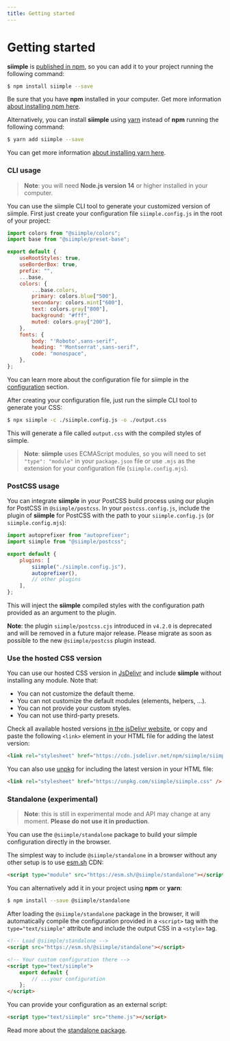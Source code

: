 ```yaml
---
title: Getting started
--- 
```


# Getting started

**siimple** is [published in npm](https://www.npmjs.com/package/siimple), so you can add it to your project running the following command:

```bash
$ npm install siimple --save
```

Be sure that you have **npm** installed in your computer. Get more information [about installing npm here](https://docs.npmjs.com/getting-started/installing-node).

Alternatively, you can install **siimple** using [yarn](https://yarnpkg.com/) instead of **npm** running the following command:

```bash
$ yarn add siimple --save
```

You can get more information [about installing yarn here](https://yarnpkg.com/getting-started).

### CLI usage

> **Note**: you will need **Node.js version 14** or higher installed in your computer.

You can use the siimple CLI tool to generate your customized version of siimple. First just create your configuration file `siimple.config.js` in the root of your project:

```js title=siimple.config.js
import colors from "@siimple/colors";
import base from "@siimple/preset-base";

export default {
    useRootStyles: true,
    useBorderBox: true,
    prefix: "",
    ...base,
    colors: {
        ...base.colors,
        primary: colors.blue["500"],
        secondary: colors.mint["600"],
        text: colors.gray["800"],
        background: "#fff",
        muted: colors.gray["200"],
    },
    fonts: {
        body: "'Roboto',sans-serif",
        heading: "'Montserrat',sans-serif",
        code: "monospace",
    },
};
```

You can learn more about the configuration file for siimple in the [configuration](/configuration) section.

After creating your configuration file, just run the siimple CLI tool to generate your CSS:

```bash
$ npx siimple -c ./siimple.config.js -o ./output.css
```

This will generate a file called `output.css` with the compiled styles of siimple. 

> **Note**: **siimple** uses ECMAScript modules, so you will need to set `"type": "module"` in your `package.json` file or use `.mjs` as the extension for your configuration file (`siimple.config.mjs`).

### PostCSS usage

You can integrate **siimple** in your PostCSS build process using our plugin for PostCSS in `@siimple/postcss`. In your `postcss.config.js`, include the plugin of **siimple** for PostCSS with the path to your `siimple.config.js` (or `siimple.config.mjs`):

```js title=postcss.config.js
import autoprefixer from "autoprefixer";
import siimple from "@siimple/postcss";

export default {
    plugins: [
        siimple("./siimple.config.js"),
        autoprefixer(),
        // other plugins
    ],
};
```

This will inject the **siimple** compiled styles with the configuration path provided as an argument to the plugin.

**Note**: the plugin `siimple/postcss.cjs` introduced in `v4.2.0` is deprecated and will be removed in a future major release. Please migrate as soon as possible to the new `@siimple/postcss` plugin instead.

### Use the hosted CSS version

You can use our hosted CSS version in [JsDelivr](https://www.jsdelivr.com/) and include **siimple** without installing any module. Note that:

- You can not customize the default theme.
- You can not customize the default modules (elements, helpers, ...).
- You can not provide your custom styles.
- You can not use third-party presets.

Check all available hosted versions [in the jsDelivr website](https://www.jsdelivr.com/package/npm/siimple), or copy and paste the following `<link>` element in your HTML file for adding the latest version:

```html
<link rel="stylesheet" href="https://cdn.jsdelivr.net/npm/siimple/siimple.css" />
```

You can also use [unpkg](https://unpkg.com/) for including the latest version in your HTML file:

```html
<link rel="stylesheet" href="https://unpkg.com/siimple/siimple.css" />
```

### Standalone (experimental)

> **Note**: this is still in experimental mode and API may change at any moment. **Please do not use it in production**.

You can use the `@siimple/standalone` package to build your siimple configuration directly in the browser.

The simplest way to include `@siimple/standalone` in a browser without any other setup is to use [esm.sh](https://esm.sh) CDN:

```html
<script type="module" src="https://esm.sh/@siimple/standalone"></script>
```

You can alternatively add it in your project using **npm** or **yarn**:

```bash
$ npm install --save @siimple/standalone
```

After loading the `@siimple/standalone` package in the browser, it will automatically compile the configuration provided in a `<script>` tag with the `type="text/siimple"` attribute and include the output CSS in a `<style>` tag.

```html
<!-- Load @siimple/standalone -->
<script src="https://esm.sh/@siimple/standalone"></script>

<!-- Your custom configuration there -->
<script type="text/siimple">
    export default {
        // ...your configuration
    };
</script>   
```

You can provide your configuration as an external script:

```html
<script type="text/siimple" src="theme.js"></script>
```

Read more about the [standalone package](/packages/standalone).
